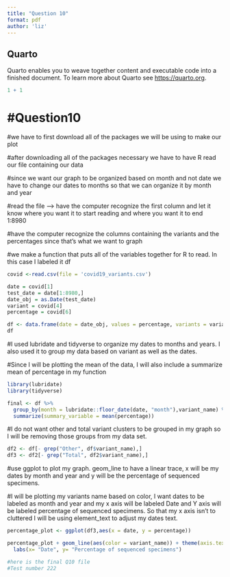 ```yaml
---
title: "Question 10"
format: pdf
author: 'liz'
---
```


## Quarto

Quarto enables you to weave together content and executable code into a finished document. To learn more about Quarto see <https://quarto.org>.

```r
1 + 1
```

# #Question10

#we have to first download all of the packages we will be using to make our plot

#after downloading all of the packages necessary we have to have R read our file containing our data

#since we want our graph to be organized based on month and not date we have to change our dates to months so that we can organize it by month and year

#read the file --\> have the computer recognize the first column and let it know where you want it to start reading and where you want it to end 1:8980

#have the computer recognize the columns containing the variants and the percentages since that's what we want to graph

#we make a function that puts all of the variables together for R to read. In this case I labeled it df

```r
covid <-read.csv(file = 'covid19_variants.csv')

date = covid[1]
test_date = date[1:8980,]
date_obj = as.Date(test_date)
variant = covid[4]
percentage = covid[6]

df <- data.frame(date = date_obj, values = percentage, variants = variant)
df
```

#I used lubridate and tidyverse to organize my dates to months and years. I also used it to group my data based on variant as well as the dates.

#Since I will be plotting the mean of the data, I will also include a summarize mean of percentage in my function

```r
library(lubridate)
library(tidyverse)

final <- df %>%
  group_by(month = lubridate::floor_date(date, "month"),variant_name) %>%
  summarize(summary_variable = mean(percentage))
```

#I do not want other and total variant clusters to be grouped in my graph so I will be removing those groups from my data set.

```r
df2 <- df[- grep("Other", df$variant_name),]
df3 <- df2[- grep("Total", df2$variant_name),]
```

#use ggplot to plot my graph. geom_line to have a linear trace, x will be my dates by month and year and y will be the percentage of sequenced specimens.

#I will be plotting my variants name based on color, I want dates to be labeled as month and year and my x axis will be labeled Date and Y axis will be labeled percentage of sequenced specimens. So that my x axis isn't to cluttered I will be using element_text to adjust my dates text.

```r
percentage_plot <- ggplot(df3,aes(x = date, y = percentage))

percentage_plot + geom_line(aes(color = variant_name)) + theme(axis.text.x = element_text(angle = 90, vjust = 0.5)) + scale_x_date(date_breaks = "1 month",date_labels = "%b-%Y") +
  labs(x= "Date", y= "Percentage of sequenced specimens")
```

```r
#here is the final Q10 file
#Test number 222
```
